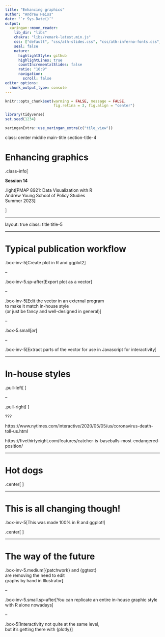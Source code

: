 ```yaml
---
title: "Enhancing graphics"
author: "Andrew Heiss"
date: "`r Sys.Date()`"
output:
  xaringan::moon_reader:
    lib_dir: "libs"
    chakra: "libs/remark-latest.min.js"
    css: ["default", "css/ath-slides.css", "css/ath-inferno-fonts.css", "css/animate.css"]
    seal: false
    nature:
      highlightStyle: github
      highlightLines: true
      countIncrementalSlides: false
      ratio: "16:9"
      navigation:
        scroll: false
editor_options: 
  chunk_output_type: console
---
```


```r
knitr::opts_chunk$set(warning = FALSE, message = FALSE, 
                      fig.retina = 3, fig.align = "center")
```

```r
library(tidyverse)
set.seed(1234)
```

```r
xaringanExtra::use_xaringan_extra(c("tile_view"))
```

class: center middle main-title section-title-4

# Enhancing graphics

.class-info[

**Session 14**

.light[PMAP 8921: Data Visualization with R<br>
Andrew Young School of Policy Studies<br>
Summer 2023]

]

---

layout: true
class: title title-5

---

# Typical publication workflow

.box-inv-5[Create plot in R and ggplot2]

--

.box-inv-5.sp-after[Export plot as a vector]

--

.box-inv-5[Edit the vector in an external program<br>to make it match in-house style<br>(or just be fancy and well-designed in general)]

--

.box-5.small[*or*]

--

.box-inv-5[Extract parts of the vector for use in Javascript for interactivity]

---

# In-house styles

.pull-left[
<figure>
  <img src="img/14/Sawchik-MLBCatcher-0522-1.png" alt="FiveThirtyEight graph of catcher hitting trends" title="FiveThirtyEight graph of catcher hitting trends" width="100%">
</figure>
]

--

.pull-right[
<figure>
  <img src="img/14/nyt-covid-deaths.png" alt="NYT graph of undercounted COVID-19 deaths" title="NYT graph of undercounted COVID-19 deaths" width="100%">
</figure>
]

???

https://www.nytimes.com/interactive/2020/05/05/us/coronavirus-death-toll-us.html

https://fivethirtyeight.com/features/catcher-is-baseballs-most-endangered-position/

---

# Hot dogs

.center[
<figure>
  <img src="img/14/hot-dogs.gif" alt="Hot Dog Eating Contest" title="Hot Dog Eating Contest" width="100%">
</figure>
]

---

# This is all changing though!

.box-inv-5[This was made 100% in R and ggplot!]

.center[
<figure>
  <img src="img/14/build-pretty-plot-1.png" alt="CO2 emissions rankings" title="CO2 emissions rankings" width="65%">
</figure>
]

---

# The way of the future

.box-inv-5.medium[{patchwork} and {ggtext}<br>are removing the need to edit<br>graphs by hand in Illustrator]

--

.box-inv-5.small.sp-after[You can replicate an entire in-house graphic style with R alone nowadays]

--

.box-5[Interactivity not quite at the same level,<br>but it's getting there with {plotly}]

